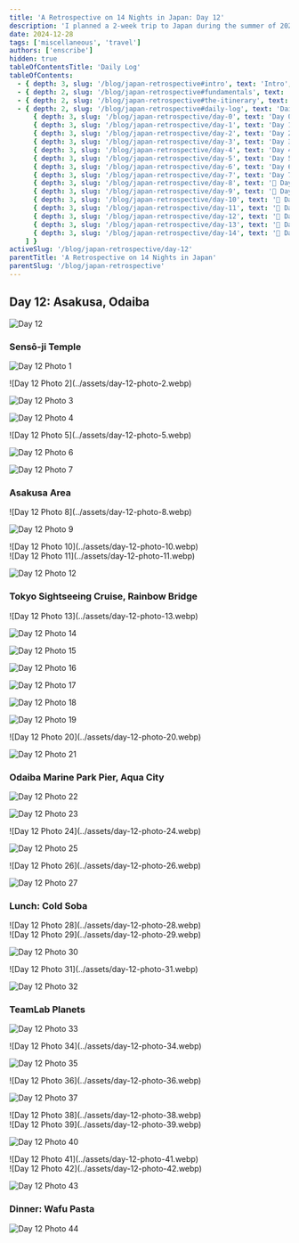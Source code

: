 ```yaml
---
title: 'A Retrospective on 14 Nights in Japan: Day 12'
description: 'I planned a 2-week trip to Japan during the summer of 2023 for my family. Here are some of the highlights, blunders, experiences gathered throughout the process.'
date: 2024-12-28
tags: ['miscellaneous', 'travel']
authors: ['enscribe']
hidden: true
tableOfContentsTitle: 'Daily Log'
tableOfContents:
  - { depth: 3, slug: '/blog/japan-retrospective#intro', text: 'Intro', subheadings: [] }
  - { depth: 2, slug: '/blog/japan-retrospective#fundamentals', text: 'Fundamentals', subheadings: [] }
  - { depth: 2, slug: '/blog/japan-retrospective#the-itinerary', text: 'The Itinerary', subheadings: [] }
  - { depth: 2, slug: '/blog/japan-retrospective#daily-log', text: 'Daily Log', subheadings: [
      { depth: 3, slug: '/blog/japan-retrospective/day-0', text: 'Day 0: Kansai Airport', subheadings: [] },
      { depth: 3, slug: '/blog/japan-retrospective/day-1', text: 'Day 1: Osaka Day Trip', subheadings: [] },
      { depth: 3, slug: '/blog/japan-retrospective/day-2', text: 'Day 2: Nara Day Trip', subheadings: [] },
      { depth: 3, slug: '/blog/japan-retrospective/day-3', text: 'Day 3: East Kyoto', subheadings: [] },
      { depth: 3, slug: '/blog/japan-retrospective/day-4', text: 'Day 4: West/Central Kyoto', subheadings: [] },
      { depth: 3, slug: '/blog/japan-retrospective/day-5', text: 'Day 5: Fushimi-Inari Taisha', subheadings: [] },
      { depth: 3, slug: '/blog/japan-retrospective/day-6', text: 'Day 6: Hakone', subheadings: [] },
      { depth: 3, slug: '/blog/japan-retrospective/day-7', text: 'Day 7: Hakone Round Course', subheadings: [] },
      { depth: 3, slug: '/blog/japan-retrospective/day-8', text: '🚧 Day 8: Shinjuku', subheadings: [] },
      { depth: 3, slug: '/blog/japan-retrospective/day-9', text: '🚧 Day 9: Yokohama, Shibuya', subheadings: [] },
      { depth: 3, slug: '/blog/japan-retrospective/day-10', text: '🚧 Day 10: Rest Day', subheadings: [] },
      { depth: 3, slug: '/blog/japan-retrospective/day-11', text: '🚧 Day 11: Akihabara', subheadings: [] },
      { depth: 3, slug: '/blog/japan-retrospective/day-12', text: '🚧 Day 12: Asakusa, Odaiba', subheadings: [] },
      { depth: 3, slug: '/blog/japan-retrospective/day-13', text: '🚧 Day 13: Kamakura Day Trip', subheadings: [] },
      { depth: 3, slug: '/blog/japan-retrospective/day-14', text: '🚧 Day 14: Haneda Airport', subheadings: [] },
    ] }
activeSlug: '/blog/japan-retrospective/day-12'
parentTitle: 'A Retrospective on 14 Nights in Japan'
parentSlug: '/blog/japan-retrospective'
---
```


## Day 12: Asakusa, Odaiba

![Day 12](../assets/day-12.webp)

### Sensō-ji Temple

![Day 12 Photo 1](../assets/day-12-photo-1.webp)

<div class="flex gap-2 [&>*>*]:my-0">
![Day 12 Photo 2](../assets/day-12-photo-2.webp)

![Day 12 Photo 3](../assets/day-12-photo-3.webp)

</div>

![Day 12 Photo 4](../assets/day-12-photo-4.webp)

<div class="flex gap-2 [&>*>*]:my-0">
![Day 12 Photo 5](../assets/day-12-photo-5.webp)

![Day 12 Photo 6](../assets/day-12-photo-6.webp)

</div>

![Day 12 Photo 7](../assets/day-12-photo-7.webp)

### Asakusa Area

<div class="flex gap-2 [&>*>*]:my-0">
![Day 12 Photo 8](../assets/day-12-photo-8.webp)

![Day 12 Photo 9](../assets/day-12-photo-9.webp)

</div>

<div class="mx-auto w-1/2">
![Day 12 Photo 10](../assets/day-12-photo-10.webp)

</div>

<div class="flex gap-2 [&>*>*]:my-0">
![Day 12 Photo 11](../assets/day-12-photo-11.webp)

![Day 12 Photo 12](../assets/day-12-photo-12.webp)

</div>

### Tokyo Sightseeing Cruise, Rainbow Bridge

<div class="flex gap-2 [&>*>*]:my-0">
![Day 12 Photo 13](../assets/day-12-photo-13.webp)

![Day 12 Photo 14](../assets/day-12-photo-14.webp)

</div>

![Day 12 Photo 15](../assets/day-12-photo-15.webp)

![Day 12 Photo 16](../assets/day-12-photo-16.webp)

![Day 12 Photo 17](../assets/day-12-photo-17.webp)

![Day 12 Photo 18](../assets/day-12-photo-18.webp)

![Day 12 Photo 19](../assets/day-12-photo-19.webp)

<div class="flex gap-2 [&>*>*]:my-0">
![Day 12 Photo 20](../assets/day-12-photo-20.webp)

![Day 12 Photo 21](../assets/day-12-photo-21.webp)

</div>

### Odaiba Marine Park Pier, Aqua City

![Day 12 Photo 22](../assets/day-12-photo-22.webp)

![Day 12 Photo 23](../assets/day-12-photo-23.webp)

<div class="flex gap-2 [&>*>*]:my-0">
![Day 12 Photo 24](../assets/day-12-photo-24.webp)

![Day 12 Photo 25](../assets/day-12-photo-25.webp)

</div>

<div class="flex gap-2 [&>*>*]:my-0">
![Day 12 Photo 26](../assets/day-12-photo-26.webp)

![Day 12 Photo 27](../assets/day-12-photo-27.webp)

</div>

### Lunch: Cold Soba

<div class="mx-auto w-1/2">
![Day 12 Photo 28](../assets/day-12-photo-28.webp)

</div>

<div class="flex gap-2 [&>*>*]:my-0">
![Day 12 Photo 29](../assets/day-12-photo-29.webp)

![Day 12 Photo 30](../assets/day-12-photo-30.webp)

</div>

<div class="flex gap-2 [&>*>*]:my-0">
![Day 12 Photo 31](../assets/day-12-photo-31.webp)

![Day 12 Photo 32](../assets/day-12-photo-32.webp)

</div>

### TeamLab Planets

![Day 12 Photo 33](../assets/day-12-photo-33.webp)

<div class="flex gap-2 [&>*>*]:my-0">
![Day 12 Photo 34](../assets/day-12-photo-34.webp)

![Day 12 Photo 35](../assets/day-12-photo-35.webp)

</div>

<div class="flex gap-2 [&>*>*]:my-0">
![Day 12 Photo 36](../assets/day-12-photo-36.webp)

![Day 12 Photo 37](../assets/day-12-photo-37.webp)

</div>

<div class="mx-auto w-1/2">
![Day 12 Photo 38](../assets/day-12-photo-38.webp)

</div>

<div class="flex gap-2 [&>*>*]:my-0">
![Day 12 Photo 39](../assets/day-12-photo-39.webp)

![Day 12 Photo 40](../assets/day-12-photo-40.webp)

</div>

<div class="mx-auto w-1/2">
![Day 12 Photo 41](../assets/day-12-photo-41.webp)

</div>

<div class="flex gap-2 [&>*>*]:my-0">
![Day 12 Photo 42](../assets/day-12-photo-42.webp)

![Day 12 Photo 43](../assets/day-12-photo-43.webp)

</div>

### Dinner: Wafu Pasta

![Day 12 Photo 44](../assets/day-12-photo-44.webp)
